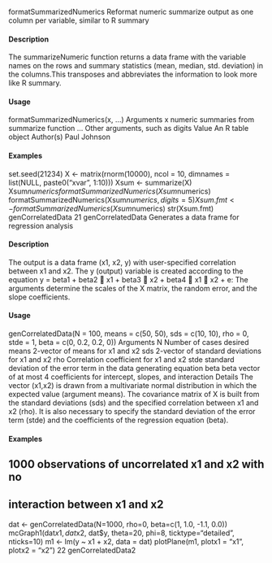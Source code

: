 formatSummarizedNumerics
Reformat numeric summarize output as one column per variable, similar
to R summary

#### Description

The summarizeNumeric function returns a data frame with the variable names on the rows and
summary statistics (mean, median, std. deviation) in the columns.This transposes and abbreviates
the information to look more like R summary.

#### Usage

formatSummarizedNumerics(x, ...)
Arguments
x numeric summaries from summarize function
... Other arguments, such as digits
Value
An R table object
Author(s)
Paul Johnson

#### Examples

set.seed(21234)
X <- matrix(rnorm(10000), ncol = 10, dimnames = list(NULL, paste0("xvar", 1:10)))
Xsum <- summarize(X)
Xsum$numerics
formatSummarizedNumerics(Xsum$numerics)
formatSummarizedNumerics(Xsum$numerics, digits = 5)
Xsum.fmt <- formatSummarizedNumerics(Xsum$numerics)
str(Xsum.fmt)
genCorrelatedData 21
genCorrelatedData Generates a data frame for regression analysis

#### Description

The output is a data frame (x1, x2, y) with user-specified correlation between x1 and x2. The y
(output) variable is created according to the equation
y = beta1 + beta2  x1 + beta3  x2 + beta4  x1  x2 + e:
The arguments determine the scales of the X matrix, the random error, and the slope coefficients.

#### Usage

genCorrelatedData(N = 100, means = c(50, 50), sds = c(10, 10), rho = 0,
stde = 1, beta = c(0, 0.2, 0.2, 0))
Arguments
N Number of cases desired
means 2-vector of means for x1 and x2
sds 2-vector of standard deviations for x1 and x2
rho Correlation coefficient for x1 and x2
stde standard deviation of the error term in the data generating equation
beta beta vector of at most 4 coefficients for intercept, slopes, and interaction
Details
The vector (x1,x2) is drawn from a multivariate normal distribution in which the expected value
(argument means). The covariance matrix of X is built from the standard deviations (sds) and the
specified correlation between x1 and x2 (rho). It is also necessary to specify the standard deviation
of the error term (stde) and the coefficients of the regression equation (beta).

#### Examples

## 1000 observations of uncorrelated x1 and x2 with no
## interaction between x1 and x2
dat <- genCorrelatedData(N=1000, rho=0, beta=c(1, 1.0, -1.1, 0.0))
mcGraph1(dat$x1, dat$x2, dat$y, theta=20, phi=8,
ticktype="detailed", nticks=10)
m1 <- lm(y ~ x1 + x2, data = dat)
plotPlane(m1, plotx1 = "x1", plotx2 = "x2")
22 genCorrelatedData2
